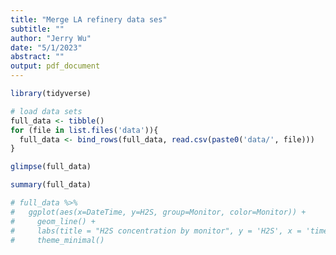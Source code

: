 ```yaml
---
title: "Merge LA refinery data ses"
subtitle: ""
author: "Jerry Wu"
date: "5/1/2023"
abstract: ""
output: pdf_document
---
```


```r
library(tidyverse)
```

```r
# load data sets
full_data <- tibble()
for (file in list.files('data')){
  full_data <- bind_rows(full_data, read.csv(paste0('data/', file)))
}
```

```r
glimpse(full_data)
```

```r
summary(full_data)
```


```r
# full_data %>%
#   ggplot(aes(x=DateTime, y=H2S, group=Monitor, color=Monitor)) +
#     geom_line() +
#     labs(title = "H2S concentration by monitor", y = 'H2S', x = 'time') +
#     theme_minimal()
```

